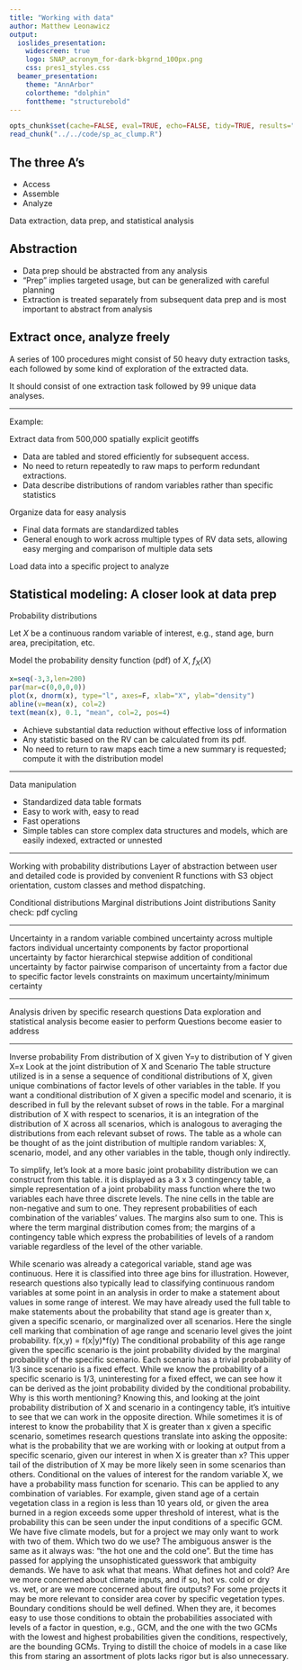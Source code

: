 ```yaml
---
title: "Working with data"
author: Matthew Leonawicz
output:
  ioslides_presentation:
    widescreen: true
    logo: SNAP_acronym_for-dark-bkgrnd_100px.png
    css: pres1_styles.css
  beamer_presentation:
    theme: "AnnArbor"
    colortheme: "dolphin"
    fonttheme: "structurebold"
---
```


```r
opts_chunk$set(cache=FALSE, eval=TRUE, echo=FALSE, tidy=TRUE, results="asis", messages=FALSE, warnings=FALSE, dpi=72, fig.width=5, fig.height=3)
read_chunk("../../code/sp_ac_clump.R")
```

## The three A's

- Access
- Assemble
- Analyze

Data extraction, data prep, and statistical analysis

## Abstraction

- Data prep should be abstracted from any analysis
- "Prep" implies targeted usage, but can be generalized with careful planning
- Extraction is treated separately from subsequent data prep and is most important to abstract from analysis

## Extract once, analyze freely

A series of 100 procedures might consist of 50 heavy duty extraction tasks, each followed by some kind of exploration of the extracted data.

It should consist of one extraction task followed by 99 unique data analyses.

----

Example:

Extract data from 500,000 spatially explicit geotiffs

- Data are tabled and stored efficiently for subsequent access.
- No need to return repeatedly to raw maps to perform redundant extractions.
- Data describe distributions of random variables rather than specific statistics

Organize data for easy analysis

- Final data formats are standardized tables
- General enough to work across multiple types of RV data sets, allowing easy merging and comparison of multiple data sets

Load data into a specific project to analyze


## Statistical modeling: A closer look at data prep
<div class="columns-2">
Probability distributions

Let $X$ be a continuous random variable of interest, e.g., stand age, burn area, precipitation, etc.

Model the probability density function (pdf) of $X$, $f_X(X)$

```r
x=seq(-3,3,len=200)
par(mar=c(0,0,0,0))
plot(x, dnorm(x), type="l", axes=F, xlab="X", ylab="density")
abline(v=mean(x), col=2)
text(mean(x), 0.1, "mean", col=2, pos=4)
```
</div>

- Achieve substantial data reduction without effective loss of information
- Any statistic based on the RV can be calculated from its pdf.
- No need to return to raw maps each time a new summary is requested; compute it with the distribution model

----

Data manipulation

- Standardized data table formats
- Easy to work with, easy to read
- Fast operations
- Simple tables can store complex data structures and models, which are easily indexed, extracted or unnested

----

Working with probability distributions
Layer of abstraction between user and detailed code is provided by convenient R functions with S3 object orientation, custom classes and method dispatching.

Conditional distributions
Marginal distributions
Joint distributions
Sanity check: pdf cycling

----

Uncertainty in a random variable
combined uncertainty across multiple factors
individual uncertainty components by factor
proportional uncertainty by factor
hierarchical stepwise addition of conditional uncertainty by factor
pairwise comparison of uncertainty from a factor due to specific factor levels
constraints on maximum uncertainty/minimum certainty

----

Analysis driven by specific research questions
Data exploration and statistical analysis become easier to perform
Questions become easier to address

----

Inverse probability
From distribution of X given Y=y to distribution of Y given X=x
Look at the joint distribution of X and Scenario
The table structure utilized is in a sense a sequence of conditional distributions of X, given unique combinations of factor levels of other variables in the table.
If you want a conditional distribution of X given a specific model and scenario, it is described in full by the relevant subset of rows in the table.
For a marginal distribution of X with respect to scenarios, it is an integration of the distribution of X across all scenarios, which is analogous to averaging the distributions from each relevant subset of rows.
The table as a whole can be thought of as the joint distribution of multiple random variables: X, scenario, model, and any other variables in the table, though only indirectly.

To simplify, let's look at a more basic joint probability distribution we can construct from this table.
it is displayed as a 3 x 3 contingency table, a simple representation of a joint probability mass function where the two variables each have three discrete levels.
The nine cells in the table are non-negative and sum to one. They represent probabilities of each combination of the variables' values.
The margins also sum to one. This is where the term marginal distribution comes from; the margins of a contingency table which express the probabilities of levels of a random variable regardless of the level of the other variable.

While scenario was already a categorical variable, stand age was continuous. Here it is classified into three age bins for illustration.
However, research questions also typically lead to classifying continuous random variables at some point in an analysis in order to make a statement about values in some range of interest.
We may have already used the full table to make statements about the probability that stand age is greater than x, given a specific scenario, or marginalized over all scenarios.
Here the single cell marking that combination of age range and scenario level gives the joint probability.
f(x,y) = f(x|y)*f(y)
The conditional probability of this age range given the specific scenario is the joint probability divided by the marginal probability of the specific scenario.
Each scenario has a trivial probability of 1/3 since scenario is a fixed effect.
While we know the probability of a specific scenario is 1/3, uninteresting for a fixed effect, we can see how it can be derived as the joint probability divided by the conditional probability.
Why is this worth mentioning? Knowing this, and looking at the joint probability distribution of X and scenario in a contingency table, it's intuitive to see that we can work in the opposite direction.
While sometimes it is of interest to know the probability that X is greater than x given a specific scenario,
sometimes research questions translate into asking the opposite: what is the probability that we are working with or looking at output from a specific scenario, given our interest in when X is greater than x?
This upper tail of the distribution of X may be more likely seen in some scenarios than others.
Conditional on the values of interest for the random variable X, we have a probability mass function for scenario. This can be applied to any combination of variables.
For example, given stand age of a certain vegetation class in a region is less than 10 years old, or given the area burned in a region exceeds some upper threshold of interest, what is the probability this can be seen under the input conditions of a specific GCM.
We have five climate models, but for a project we may only want to work with two of them. Which two do we use?
The ambiguous answer is the same as it always was: "the hot one and the cold one".
But the time has passed for applying the unsophisticated guesswork that ambiguity demands.
We have to ask what that means. What defines hot and cold? Are we more concerned about climate inputs, and if so, hot vs. cold or dry vs. wet, or are we more concerned about fire outputs?
For some projects it may be more relevant to consider area cover by specific vegetation types.
Boundary conditions should be well defined.
When they are, it becomes easy to use those conditions to obtain the probabilities associated with levels of a factor in question, e.g., GCM, and the one with the two GCMs with the lowest and highest probabilities given the conditions, respectively, are the bounding GCMs.
Trying to distill the choice of models in a case like this from staring an assortment of plots lacks rigor but is also unnecessary.